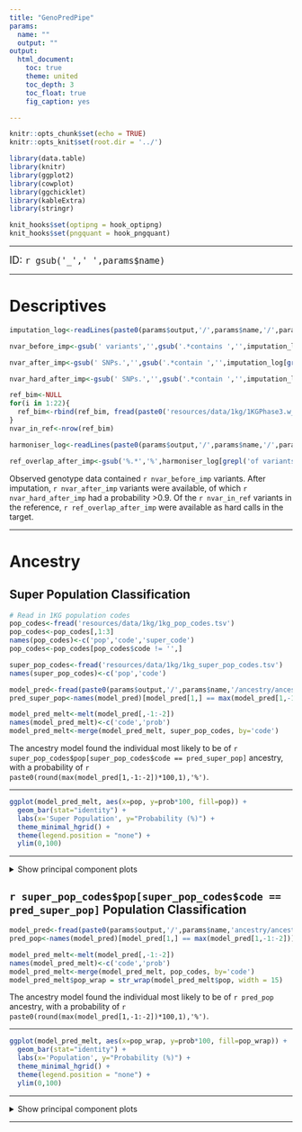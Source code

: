 ---
title: "GenoPredPipe"
params:
  name: ""
  output: ""
output:
  html_document:
    toc: true
    theme: united
    toc_depth: 3
    toc_float: true
    fig_caption: yes

---

```{r setup, include=FALSE}

knitr::opts_chunk$set(echo = TRUE)
knitr::opts_knit$set(root.dir = '../')

library(data.table)
library(knitr)
library(ggplot2)
library(cowplot)
library(ggchicklet)
library(kableExtra)
library(stringr)

knit_hooks$set(optipng = hook_optipng)
knit_hooks$set(pngquant = hook_pngquant)

```

***

<font size="4"> 
ID: `r gsub('_',' ',params$name)`
</font>

***

# Descriptives

```{R, eval=T, echo=F}

imputation_log<-readLines(paste0(params$output,'/',params$name,'/',params$name,'.23andMe_imputer.log'))

nvar_before_imp<-gsub(' variants','',gsub('.*contains ','',imputation_log[grepl('Input target data contains', imputation_log)]))

nvar_after_imp<-gsub(' SNPs.','',gsub('.*contain ','',imputation_log[grepl('.gen files contain', imputation_log)]))

nvar_hard_after_imp<-gsub(' SNPs.','',gsub('.*contain ','',imputation_log[grepl('.plink files contain', imputation_log)]))

ref_bim<-NULL
for(i in 1:22){
  ref_bim<-rbind(ref_bim, fread(paste0('resources/data/1kg/1KGPhase3.w_hm3.chr',i,'.bim')))
}
nvar_in_ref<-nrow(ref_bim)

harmoniser_log<-readLines(paste0(params$output,'/',params$name,'/',params$name,'.1KGphase3.hm3.chr.hm3_harmoniser.log'))

ref_overlap_after_imp<-gsub('%.*','%',harmoniser_log[grepl('of variants in reference are in the target.',harmoniser_log)])

```

Observed genotype data contained `r nvar_before_imp` variants. After imputation, `r nvar_after_imp` variants were available, of which `r nvar_hard_after_imp` had a probability >0.9. Of the `r nvar_in_ref` variants in the reference, `r ref_overlap_after_imp` were available as hard calls in the target.

***

# Ancestry

## Super Population Classification

```{R, eval=T, echo=F, message=F, warning=F}
# Read in 1KG population codes
pop_codes<-fread('resources/data/1kg/1kg_pop_codes.tsv')
pop_codes<-pop_codes[,1:3]
names(pop_codes)<-c('pop','code','super_code')
pop_codes<-pop_codes[pop_codes$code != '',]

super_pop_codes<-fread('resources/data/1kg/1kg_super_pop_codes.tsv')
names(super_pop_codes)<-c('pop','code')

model_pred<-fread(paste0(params$output,'/',params$name,'/ancestry/ancestry_all/',params$name,'.Ancestry.model_pred'))
pred_super_pop<-names(model_pred)[model_pred[1,] == max(model_pred[1,-1:-2])]  

model_pred_melt<-melt(model_pred[,-1:-2])
names(model_pred_melt)<-c('code','prob')
model_pred_melt<-merge(model_pred_melt, super_pop_codes, by='code')

```

The ancestry model found the individual most likely to be of `r super_pop_codes$pop[super_pop_codes$code == pred_super_pop]` ancestry, with a probability of `r paste0(round(max(model_pred[1,-1:-2])*100,1),'%')`.

***

```{R, eval=T, echo=F, message=F, warning=F, fig.cap="Super Population Probability", fig.dim = c(8, 4)}
ggplot(model_pred_melt, aes(x=pop, y=prob*100, fill=pop)) +
  geom_bar(stat="identity") +
  labs(x='Super Population', y="Probability (%)") +
  theme_minimal_hgrid() +
  theme(legend.position = "none") +
  ylim(0,100)

```

***

<details><summary>Show principal component plots</summary>

```{r, echo=FALSE, fig.cap="Principal Component Scores Compared to Reference Super Populations", out.width = '100%'}
knitr::include_graphics(normalizePath(paste0(params$output,'/',params$name,'/ancestry/ancestry_all/', params$name,'.Ancestry.PCs_plot_super_pop.png')))
```

```{r, eval=T, echo=F}
kable(super_pop_codes, align = "c") %>%
  kable_styling(bootstrap_options = c("striped", "hover", "responsive"))
```

</details>

## `r super_pop_codes$pop[super_pop_codes$code == pred_super_pop]` Population Classification

```{R, eval=T, echo=F, message=F, warning=F}

model_pred<-fread(paste0(params$output,'/',params$name,'ancestry/ancestry_',pred_super_pop,'/',params$name,'.Ancestry.model_pred'))
pred_pop<-names(model_pred)[model_pred[1,] == max(model_pred[1,-1:-2])]  

model_pred_melt<-melt(model_pred[,-1:-2])
names(model_pred_melt)<-c('code','prob')
model_pred_melt<-merge(model_pred_melt, pop_codes, by='code')
model_pred_melt$pop_wrap = str_wrap(model_pred_melt$pop, width = 15)

```

The ancestry model found the individual most likely to be of `r pred_pop` ancestry, with a probability of `r paste0(round(max(model_pred[1,-1:-2])*100,1),'%')`.

***

```{R, eval=T, echo=F, message=F, warning=F, fig.cap="Super Population Probability", fig.dim = c(8, 4)}
ggplot(model_pred_melt, aes(x=pop_wrap, y=prob*100, fill=pop_wrap)) +
  geom_bar(stat="identity") +
  labs(x='Population', y="Probability (%)") +
  theme_minimal_hgrid() +
  theme(legend.position = "none") +
  ylim(0,100)

```

***

<details><summary>Show principal component plots</summary>

```{r, echo=FALSE, fig.cap="Principal Component Scores Compared to Reference Super Populations", out.width = '100%'}
knitr::include_graphics(normalizePath(paste0(params$output,'/',params$name,'/ancestry/ancestry_',pred_super_pop,'/', params$name,'.Ancestry.PCs_plot_pop.png')))
```

```{r, eval=T, echo=F}
kable(pop_codes[pop_codes$super_code == pred_super_pop, 1:2], align = "c") %>%
  kable_styling(bootstrap_options = c("striped", "hover", "responsive"))
```

</details>

***

